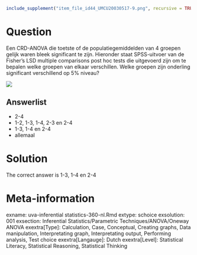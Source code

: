 ```{r, echo = FALSE, results = "hide"}
include_supplement("item_file_id44_UMCU20030517-9.png", recursive = TRUE)
```
Question
========

Een CRD-ANOVA die toetste of de populatiegemiddelden van 4 groepen gelijk waren bleek significant te zijn. Hieronder staat SPSS-uitvoer van de Fisher's LSD multiple comparisons post hoc tests die uitgevoerd zijn om te bepalen welke groepen van elkaar verschillen. Welke groepen zijn onderling significant verschillend op 5% niveau? 


 ![](item_file_id44_UMCU20030517-9.png) 

Answerlist
----------
* 2-4
* 1-2, 1-3, 1-4, 2-3 en 2-4
* 1-3, 1-4 en 2-4
* allemaal

Solution
========

The correct answer is  1-3, 1-4 en 2-4 

Meta-information
================
exname: uva-inferential statistics-360-nl.Rmd 
extype: schoice 
exsolution: 001 
exsection: Inferential Statistics/Parametric Techniques/ANOVA/Oneway ANOVA
exextra[Type]: Calculation, Case, Conceptual, Creating graphs, Data manipulation, Interpretating graph, Interpretating output, Performing analysis, Test choice 
exextra[Langauge]: Dutch 
exextra[Level]: Statistical Literacy, Statistical Reasoning, Statistical Thinking 
